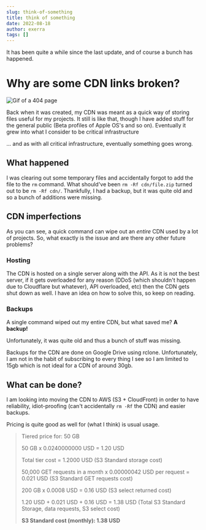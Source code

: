 ```yaml
---
slug: think-of-something
title: think of something
date: 2022-08-18
author: exerra
tags: []
---
```

It has been quite a while since the last update, and of course a bunch has happened.

# Why are some CDN links broken?

![Gif of a 404 page](https://i0.wp.com/www.silocreativo.com/en/wp-content/uploads/2017/11/diseno-web-404-CSS.gif?resize=600%2C323&quality=100&strip=all&ssl=1)

Back when it was created, my CDN was meant as a quick way of storing files useful for my projects. It still is like that, though I have added stuff for the general public (Beta profiles of Apple OS's and so on). Eventually it grew into what I consider to be critical infrastructure

... and as with all critical infrastructure, eventually something goes wrong.

## What happened

I was clearing out some temporary files and accidentally forgot to add the file to the `rm` command. What should've been `rm -Rf cdn/file.zip` turned out to be `rm -Rf cdn/`. Thankfully, I had a backup, but it was quite old and so a bunch of additions were missing.

## CDN imperfections

As you can see, a quick command can wipe out an *entire* CDN used by a lot of projects. So, what exactly is the issue and are there any other future problems?

### Hosting

The CDN is hosted on a single server along with the API. As it is not the best server, if it gets overloaded for any reason (DDoS (which shouldn't happen due to Cloudflare but whatever), API overloaded, etc) then the CDN gets shut down as well. I have an idea on how to solve this, so keep on reading.

### Backups

A single command wiped out my entire CDN, but what saved me? **A backup!**

Unfortunately, it was quite old and thus a bunch of stuff was missing.

Backups for the CDN are done on Google Drive using rclone. Unfortunately, I am not in the habit of subscribing to every thing I see so I am limited to 15gb which is not ideal for a CDN of around 30gb.

## What can be done?

I am looking into moving the CDN to AWS (S3 + CloudFront) in order to have reliability, idiot-proofing (can't accidentally `rm -Rf` the CDN) and easier backups.

Pricing is quite good as well for (what I think) is usual usage.

> <!--StartFragment-->
>
> Tiered price for: 50 GB
>
> 50 GB x 0.0240000000 USD = 1.20 USD
>
> Total tier cost = 1.2000 USD (S3 Standard storage cost)
>
> 50,000 GET requests in a month x 0.00000042 USD per request = 0.021 USD (S3 Standard GET requests cost)
>
> 200 GB x 0.0008 USD = 0.16 USD (S3 select returned cost)
>
> 1.20 USD + 0.021 USD + 0.16 USD = 1.38 USD (Total S3 Standard Storage, data requests, S3 select cost)
>
> **S3 Standard cost (monthly): 1.38 USD**
>
> <!--EndFragment-->